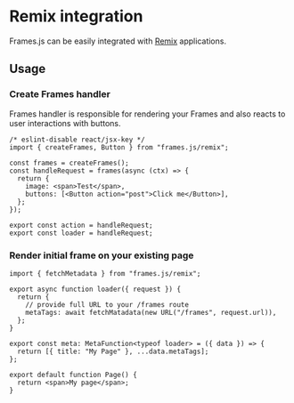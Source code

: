 # Remix integration

Frames.js can be easily integrated with [Remix](https://remix.run) applications.

## Usage

### Create Frames handler

Frames handler is responsible for rendering your Frames and also reacts to user interactions with buttons.

```tsx [./app/routes/frames.tsx]
/* eslint-disable react/jsx-key */
import { createFrames, Button } from "frames.js/remix";

const frames = createFrames();
const handleRequest = frames(async (ctx) => {
  return {
    image: <span>Test</span>,
    buttons: [<Button action="post">Click me</Button>],
  };
});

export const action = handleRequest;
export const loader = handleRequest;
```

### Render initial frame on your existing page

```tsx [./app/routes/_index.tsx]
import { fetchMetadata } from "frames.js/remix";

export async function loader({ request }) {
  return {
    // provide full URL to your /frames route
    metaTags: await fetchMatadata(new URL("/frames", request.url)),
  };
}

export const meta: MetaFunction<typeof loader> = ({ data }) => {
  return [{ title: "My Page" }, ...data.metaTags];
};

export default function Page() {
  return <span>My page</span>;
}
```
